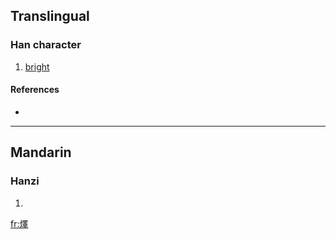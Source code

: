 ==Translingual==

===Han character===
{{Han char|rn=86|rad=火|as=13|sn=17|four=9684<sub>1</sub>|canj=火田中十 (FWLJ)}}

# [[bright]]

====References====
* {{Han ref|kx=0684.210|dkj=19459|dj=1097.020|hdz=32240.200|uh=71E1|ud=29153|bh=ED5C|bd=60764}}

----

==Mandarin==

===Hanzi===
{{cmn-hanzi|pin=[[sào]] ([[sao4]]), [[yì]] ([[yi4]])|wg=sao<sup>4</sup>, i<sup>4</sup>}}

# {{defn|Mandarin|sort=火13}}

[[fr:燡]]